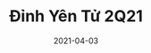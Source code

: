 ---
slug: "/yen-tu-2021"
cover: "./20210403_135505.jpg"
date: "2021-04-03"
title: "Đỉnh Yên Tử 2Q21"
areas:
  - Very little is needed to make a happy life; it is all within yourself, in your way of thinking.
---